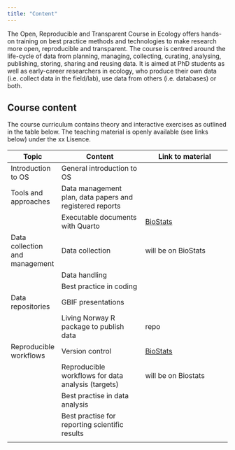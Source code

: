 ```yaml
---
title: "Content"
---
```


The Open, Reproducible and Transparent Course in Ecology offers hands-on training on best practice methods and technologies to make research more open, reproducible and transparent. The course is centred around the life-cycle of data from planning, managing, collecting, curating, analysing, publishing, storing, sharing and reusing data. It is aimed at PhD students as well as early-career researchers in ecology, who produce their own data (i.e. collect data in the field/lab), use data from others (i.e. databases) or both.

## Course content

The course curriculum contains theory and interactive exercises as outlined in the table below. The teaching material is openly available (see links below) under the xx Lisence.

| Topic                          | Content                                                  | Link to material                                          |
|--------------------------------|----------------------------------------------------------|-----------------------------------------------------------|
| Introduction to OS             | General introduction to OS                               |                                                           |
| Tools and approaches           | Data management plan, data papers and registered reports |                                                           |
|                                | Executable documents with Quarto                         | [BioStats](https://biostats-r.github.io/biostats/quarto/) |
| Data collection and management | Data collection                                          | will be on BioStats                                       |
|                                | Data handling                                            |                                                           |
|                                | Best practice in coding                                  |                                                           |
| Data repositories              | GBIF presentations                                       |                                                           |
|                                | Living Norway R package to publish data                  | repo                                                      |
| Reproducible workflows         | Version control                                          | [BioStats](https://biostats-r.github.io/biostats/github/) |
|                                | Reproducible workflows for data analysis (targets)       | will be on Biostats                                       |
|                                | Best practise in data analysis                           |                                                           |
|                                | Best practise for reporting scientific results           |                                                           |
|                                |                                                          |                                                           |
